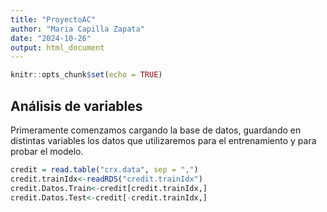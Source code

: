 ```yaml
---
title: "ProyectoAC"
author: "Maria Capilla Zapata"
date: "2024-10-26"
output: html_document
---
```


```r
knitr::opts_chunk$set(echo = TRUE)
```

## Análisis de variables

Primeramente comenzamos cargando la base de datos, guardando en distintas variables los datos que utilizaremos para el entrenamiento y para probar el modelo.

```r
credit = read.table("crx.data", sep = ",")
credit.trainIdx<-readRDS("credit.trainIdx")
credit.Datos.Train<-credit[credit.trainIdx,]
credit.Datos.Test<-credit[-credit.trainIdx,]
```

## 
